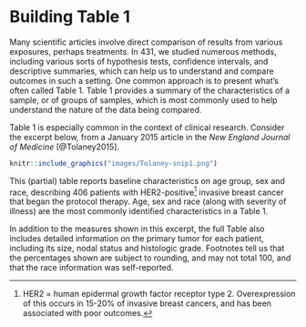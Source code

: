 # Building Table 1

Many scientific articles involve direct comparison of results from various exposures, perhaps treatments. In 431, we studied numerous methods, including various sorts of hypothesis tests, confidence intervals, and descriptive summaries, which can help us to understand and compare outcomes in such a setting. One common approach is to present what's often called Table 1. Table 1 provides a summary of the characteristics of a sample, or of groups of samples, which is most commonly used to help understand the nature of the data being compared.

Table 1 is especially common in the context of clinical research. Consider the excerpt below, from a January 2015 article in the *New England Journal of Medicine* [@Tolaney2015].

```r
knitr::include_graphics("images/Tolaney-snip1.png")
```

This (partial) table reports baseline characteristics on age group, sex and race, describing 406 patients with HER2-positive^[HER2 = human epidermal growth factor receptor type 2. Overexpression of this occurs in 15-20%  of invasive breast cancers, and has been associated with poor outcomes.] invasive breast cancer that began the protocol therapy. Age, sex and race (along with severity of illness) are the most commonly identified characteristics in a Table 1.

In addition to the measures shown in this excerpt, the full Table also includes detailed information on the primary tumor for each patient, including its size, nodal status and histologic grade. Footnotes tell us that the percentages shown are subject to rounding, and may not total 100, and that the race information was self-reported.
